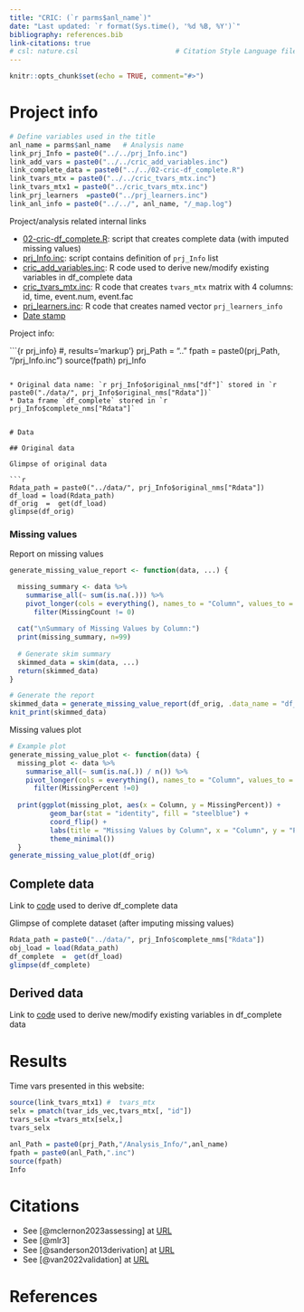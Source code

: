```yaml
---
title: "CRIC: (`r parms$anl_name`)"
date: "Last updated: `r format(Sys.time(), '%d %B, %Y')`"
bibliography: references.bib
link-citations: true
# csl: nature.csl                        # Citation Style Language file
---
```


```r
knitr::opts_chunk$set(echo = TRUE, comment="#>")
```

# Project info 

```r
# Define variables used in the title
anl_name = parms$anl_name   # Analysis name
link_prj_Info = paste0("../../prj_Info.inc")
link_add_vars = paste0("../../cric_add_variables.inc")
link_complete_data = paste0("../../02-cric-df_complete.R")
link_tvars_mtx = paste0("../../cric_tvars_mtx.inc")
link_tvars_mtx1 = paste0("../cric_tvars_mtx.inc")
link_prj_learners  =paste0("../prj_learners.inc")
link_anl_info = paste0("../../", anl_name, "/_map.log")
```

Project/analysis related internal links

* [02-cric-df_complete.R](`r link_complete_data`): script that creates complete data (with imputed missing values)
* [prj_Info.inc](`r link_prj_Info`): script contains definition of `prj_Info` list
* [cric_add_variables.inc](`r link_add_vars`): R code used to derive new/modify existing variables in df_complete data
* [cric_tvars_mtx.inc](`r link_tvars_mtx`): R code that creates `tvars_mtx` matrix with 4 columns: id, time, event.num, event.fac
* [prj_learners.inc](`r link_prj_learners`): R code that creates named vector `prj_learners_info`
* [Date stamp](`r link_anl_info`)

Project info:

```{r prj_info}   #, results='markup'}
prj_Path    = ".."
fpath = paste0(prj_Path, "/prj_Info.inc") 
source(fpath)
prj_Info

```

* Original data name: `r prj_Info$original_nms["df"]` stored in `r  paste0("./data/", prj_Info$original_nms["Rdata"])`
* Data frame `df_complete` stored in `r prj_Info$complete_nms["Rdata"]`


# Data

## Original data

Glimpse of original data

```r
Rdata_path = paste0("../data/", prj_Info$original_nms["Rdata"])
df_load = load(Rdata_path)
df_orig  =  get(df_load)
glimpse(df_orig)
```

### Missing values

Report on missing values

```r
generate_missing_value_report <- function(data, ...) {

  missing_summary <- data %>%
    summarise_all(~ sum(is.na(.))) %>%
    pivot_longer(cols = everything(), names_to = "Column", values_to = "MissingCount") %>%
      filter(MissingCount != 0)
  
  cat("\nSummary of Missing Values by Column:")
  print(missing_summary, n=99)
  
  # Generate skim summary
  skimmed_data = skim(data, ...)
  return(skimmed_data)
}

# Generate the report
skimmed_data = generate_missing_value_report(df_orig, .data_name = "df_orig")
knit_print(skimmed_data)  

```

Missing values plot


```r
# Example plot
generate_missing_value_plot <- function(data) {
  missing_plot <- data %>%
    summarise_all(~ sum(is.na(.)) / n()) %>%
    pivot_longer(cols = everything(), names_to = "Column", values_to = "MissingPercent") %>%
      filter(MissingPercent !=0)
  
  print(ggplot(missing_plot, aes(x = Column, y = MissingPercent)) +
          geom_bar(stat = "identity", fill = "steelblue") +
          coord_flip() +
          labs(title = "Missing Values by Column", x = "Column", y = "Percentage of Missing Values") +
          theme_minimal())
  }
generate_missing_value_plot(df_orig)
```


## Complete data

Link to [code](`r link_complete_data`) used to derive df_complete data


Glimpse of complete dataset (after imputing missing values)

```r
Rdata_path = paste0("../data/", prj_Info$complete_nms["Rdata"])
obj_load = load(Rdata_path)
df_complete  =  get(df_load)
glimpse(df_complete)
```

## Derived data

Link to [code](`r link_add_vars`) used to derive new/modify existing variables in df_complete data


# Results

Time vars presented in this website:


```r

source(link_tvars_mtx1) #  tvars_mtx
selx = pmatch(tvar_ids_vec,tvars_mtx[, "id"])
tvars_selx =tvars_mtx[selx,]
tvars_selx
```

```r
anl_Path = paste0(prj_Path,"/Analysis_Info/",anl_name)
fpath = paste0(anl_Path,".inc")
source(fpath)
Info
```

# Citations

* See [@mclernon2023assessing]   at [URL](https://www.acpjournals.org/doi/pdf/10.7326/m22-0844?casa_token=cZTw6iuKYWAAAAAA:lo2v5N4EeqD_0O-h5j3RtaZuHYYBDJc5nOMt79l2lrE8HK3mjKjcyKl_XUJdQiUPMI2VKA4KB5tZlg)
* See [@mlr3]
* See [@sanderson2013derivation] at [URL](https://link.springer.com/content/pdf/10.1186/1471-2288-13-113.pdf)
* See [@van2022validation] at [URL](https://www.bmj.com/content/bmj/377/bmj-2021-069249.full.pdf?casa_token=bzl02Sjp8kYAAAAA:3Xi72CFbReAhAKtCP_7-MfnD8ucX3v78v1LVIS7gG7mEzkwkJjuTmLX7RS1OjI-AH6QDy8TqrII)

# References {-}


